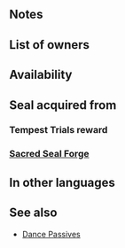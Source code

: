 {{SkillPage Tabs}}{{Passive
|type=B
|exclusive=0
|1name=Blaze Dance 1
|1tagid=SID_業火の舞い1
|1promotionRarity=4
|1promotionTier=1
|1effect=If Sing or Dance is used, grants Atk+2 to target.
|1required=-
|1cost=50
|2name=Blaze Dance 2
|2tagid=SID_業火の舞い2
|2promotionRarity=5
|2promotionTier=1
|2effect=If Sing or Dance is used, grants Atk+3 to target.
|2cost=100
|3name=Blaze Dance 3
|3tagid=SID_業火の舞い3
|3effect=If Sing or Dance is used, grants Atk+4 to target.
|3cost=200
|canUseWeapon={{WeaponList|exclude=Staff}}
|canUseMove={{MoveList|all}}
|properties=random_owner
}}
==Notes==
{{Dance passive interaction}}
==List of owners==
{{Skill Hero List}}
==Availability==
{{PassiveFocusList}}
{{PassiveDistributionList}}
{{PassiveCombatManualList}}
==Seal acquired from==
===Tempest Trials reward===
{{Tempest Trials seal reward}}
===[[Sacred Seal Forge]]===
{{SealCosts
|seals=Blaze Dance 1;Blaze Dance 2;Blaze Dance 3
|badgeColor=Scarlet
|costs1=20;100;20
|costs2=60;200;50
|costs3=400;1000;100
}}
==In other languages==
{{OtherLanguages
|japanese=業火の舞い
|german=Flammentanz
|spanishEU=Fuego bailarín
|spanishLA=Fuego bailarín
|french=Danse du feu
|italian=Danza vampa
|chineseTW=業火之舞
|portuguese=Dança de fogo
}}
==See also==
* [[Dance Passives]]
{{Seals Navbox}}
{{Passives Navbox|B}}